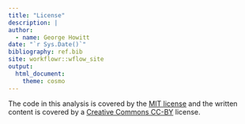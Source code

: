 ```yaml
---
title: "License"
description: |
author:
  - name: George Howitt
date: "`r Sys.Date()`"
bibliography: ref.bib
site: workflowr::wflow_site
output:
  html_document:
    theme: cosmo
---
```



The code in this analysis is covered by the [MIT license][mit] and the written
content is covered by a [Creative Commons CC-BY][cc] license.

[mit]: https://choosealicense.com/licenses/mit/ "MIT License"
[cc]: https://choosealicense.com/licenses/cc-by-4.0/ "CC-BY License"

